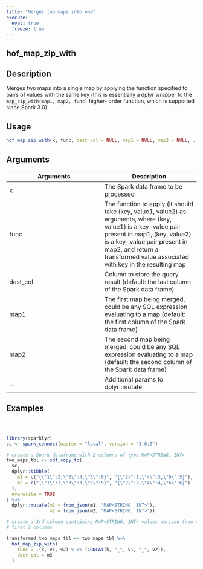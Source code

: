 ```yaml
---
title: "Merges two maps into one"
execute:
  eval: true
  freeze: true
---
```


## hof_map_zip_with

## Description
Merges two maps into a single map by applying the function specified to pairs of values with the same key (this is essentially a dplyr wrapper to the `map_zip_with(map1, map2, func)` higher- order function, which is supported since Spark 3.0)


## Usage
```r
hof_map_zip_with(x, func, dest_col = NULL, map1 = NULL, map2 = NULL, ...)
```

## Arguments
|Arguments|Description|
|---|---|
| x | The Spark data frame to be processed |
| func | The function to apply (it should take (key, value1, value2) as arguments, where (key, value1) is a key-value pair present in map1, (key, value2) is a key-value pair present in map2, and return a transformed value associated with key in the resulting map |
| dest_col | Column to store the query result (default: the last column of the Spark data frame) |
| map1 | The first map being merged, could be any SQL expression evaluating to a map (default: the first column of the Spark data frame) |
| map2 | The second map being merged, could be any SQL expression evaluating to a map (default: the second column of the Spark data frame) |
| ... | Additional params to dplyr::mutate |








## Examples
```r



library(sparklyr)
sc <- spark_connect(master = "local", version = "3.0.0")

# create a Spark dataframe with 2 columns of type MAP<STRING, INT>
two_maps_tbl <- sdf_copy_to(
  sc,
  dplyr::tibble(
    m1 = c("{\"1\":2,\"3\":4,\"5\":6}", "{\"2\":1,\"4\":3,\"6\":5}"),
    m2 = c("{\"1\":1,\"3\":3,\"5\":5}", "{\"2\":2,\"4\":4,\"6\":6}")
  ),
  overwrite = TRUE
) %>%
  dplyr::mutate(m1 = from_json(m1, "MAP<STRING, INT>"),
                m2 = from_json(m2, "MAP<STRING, INT>"))

# create a 3rd column containing MAP<STRING, INT> values derived from the
# first 2 columns

transformed_two_maps_tbl <- two_maps_tbl %>%
  hof_map_zip_with(
    func = .(k, v1, v2) %->% (CONCAT(k, "_", v1, "_", v2)),
    dest_col = m3
  )



```
